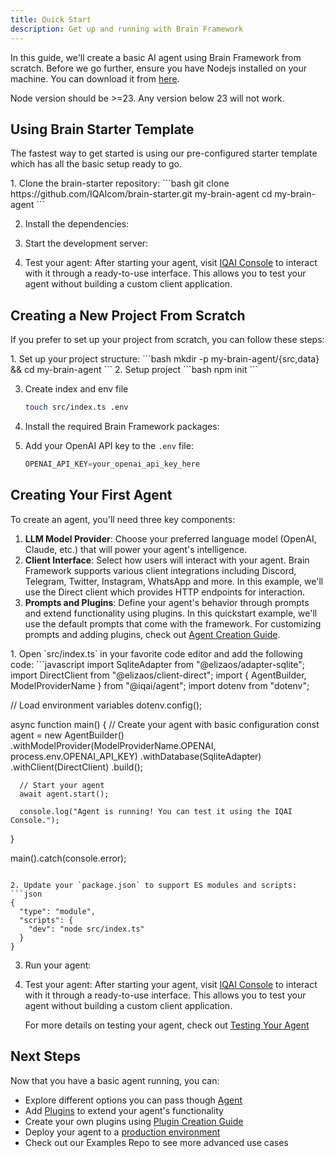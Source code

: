 ```yaml
---
title: Quick Start
description: Get up and running with Brain Framework
---
```



In this guide, we'll create a basic AI agent using Brain Framework from scratch. Before we go further, ensure you have Nodejs installed on your machine. You can download it from [here](https://nodejs.org/en/download).


<Aside type="caution">
   Node version should be >=23. Any version below 23 will not work.
</Aside>

## Using Brain Starter Template

The fastest way to get started is using our pre-configured starter template which has all the basic setup ready to go.

<Steps>
1. Clone the brain-starter repository:
   ```bash
   git clone https://github.com/IQAIcom/brain-starter.git my-brain-agent
   cd my-brain-agent
   ```

2. Install the dependencies:
   <PackageManagers type="install" />

3. Start the development server:
   <PackageManagers type="run" args="dev" />

4. Test your agent:
   After starting your agent, visit [IQAI Console](https://console.iqai.com) to interact with it through a ready-to-use interface. This allows you to test your agent without building a custom client application.
</Steps>

## Creating a New Project From Scratch

If you prefer to set up your project from scratch, you can follow these steps:

<Steps>
1. Set up your project structure:
   ```bash
   mkdir -p my-brain-agent/{src,data} && cd my-brain-agent
   ```
2. Setup project
   ```bash
   npm init
   ```
   <PackageManagers pkg="typescript && npx tsc --init" dev/>

3. Create index and env file
   ```bash
   touch src/index.ts .env
   ```

4. Install the required Brain Framework packages:
   <PackageManagers pkg="@iqai/agent github:elizaos-plugins/adapter-sqlite @elizaos/client-direct@0.25.9 sharp dotenv" />

5. Add your OpenAI API key to the `.env` file:
   ```javascript
   OPENAI_API_KEY=your_openai_api_key_here
   ```
</Steps>


## Creating Your First Agent

To create an agent, you'll need three key components:

1. **LLM Model Provider**: Choose your preferred language model (OpenAI, Claude, etc.) that will power your agent's intelligence.
2. **Client Interface**: Select how users will interact with your agent. Brain Framework supports various client integrations including Discord, Telegram, Twitter, Instagram, WhatsApp and more. In this example, we'll use the Direct client which provides HTTP endpoints for interaction.
3. **Prompts and Plugins**: Define your agent's behavior through prompts and extend functionality using plugins. In this quickstart example, we'll use the default prompts that come with the framework. For customizing prompts and adding plugins, check out [Agent Creation Guide](/getting-started/agent-creation).

<Steps>
1. Open `src/index.ts` in your favorite code editor and add the following code:
   ```javascript
   import SqliteAdapter from "@elizaos/adapter-sqlite";
   import DirectClient from "@elizaos/client-direct";
   import { AgentBuilder, ModelProviderName } from "@iqai/agent";
   import dotenv from "dotenv";

   // Load environment variables
   dotenv.config();

   async function main() {
      // Create your agent with basic configuration
      const agent = new AgentBuilder()
         .withModelProvider(ModelProviderName.OPENAI, process.env.OPENAI_API_KEY)
         .withDatabase(SqliteAdapter)
         .withClient(DirectClient)
         .build();

      // Start your agent
      await agent.start();

      console.log("Agent is running! You can test it using the IQAI Console.");
   }

   main().catch(console.error);
   ```

2. Update your `package.json` to support ES modules and scripts:
   ```json
   {
     "type": "module",
     "scripts": {
       "dev": "node src/index.ts"
     }
   }
   ```

3. Run your agent:
   <PackageManagers type="run" args="dev" />


4. Test your agent:
   After starting your agent, visit [IQAI Console](https://console.iqai.com) to interact with it through a ready-to-use interface. This allows you to test your agent without building a custom client application.

   For more details on testing your agent, check out [Testing Your Agent](/getting-started/test-agent)
</Steps>

## Next Steps

Now that you have a basic agent running, you can:

- Explore different options you can pass though [Agent](/getting-started/agent-creation)
- Add [Plugins](/plugins/overview) to extend your agent's functionality
- Create your own plugins using [Plugin Creation Guide](/getting-started/creating-plugins)
- Deploy your agent to a [production environment](/getting-started/deployment)
- Check out our <ExternalLink href="https://github.com/IQAIcom/brain-examples">Examples Repo</ExternalLink> to see more advanced use cases

